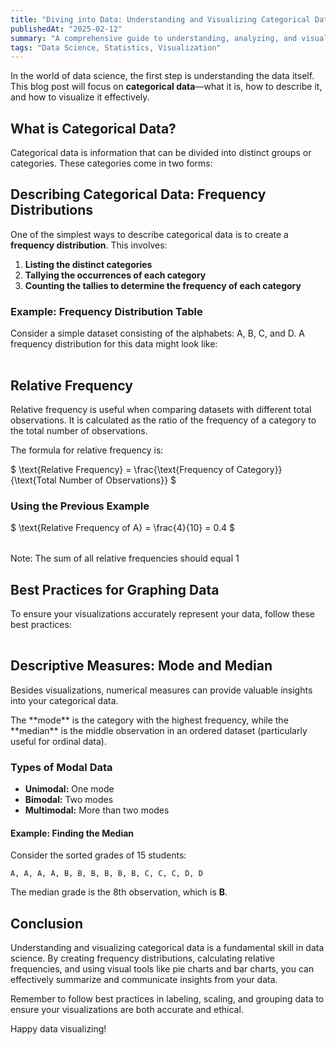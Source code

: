 ```yaml
---
title: "Diving into Data: Understanding and Visualizing Categorical Data"
publishedAt: "2025-02-12"
summary: "A comprehensive guide to understanding, analyzing, and visualizing categorical data with practical examples."
tags: "Data Science, Statistics, Visualization"
---
```


In the world of data science, the first step is understanding the data itself. This blog post will focus on **categorical data**—what it is, how to describe it, and how to visualize it effectively.

## What is Categorical Data?

Categorical data is information that can be divided into distinct groups or categories. These categories come in two forms:

<Table
  data={{
    headers: ["Type", "Description", "Examples"],
    rows: [
      [
        "Nominal Data",
        "Categories without an inherent order",
        "Colors, types of fruit",
      ],
      [
        "Ordinal Data",
        "Categories with a specific order",
        "T-shirt sizes, satisfaction ratings",
      ],
    ],
  }}
/>

## Describing Categorical Data: Frequency Distributions

One of the simplest ways to describe categorical data is to create a **frequency distribution**. This involves:

1. **Listing the distinct categories**
2. **Tallying the occurrences of each category**
3. **Counting the tallies to determine the frequency of each category**

### Example: Frequency Distribution Table

Consider a simple dataset consisting of the alphabets: A, B, C, and D. A frequency distribution for this data might look like:

<Table
  data={{
    headers: ["Category", "Tally", "Frequency"],
    rows: [
      ["A", "IIII", "4"],
      ["B", "II", "2"],
      ["C", "II", "2"],
      ["D", "II", "2"],
    ],
  }}
/>

## Relative Frequency

Relative frequency is useful when comparing datasets with different total observations. It is calculated as the ratio of the frequency of a category to the total number of observations.

<Callout emoji="📊">
The formula for relative frequency is:
</Callout>

$
\text{Relative Frequency} = \frac{\text{Frequency of Category}}{\text{Total Number of Observations}}
$

### Using the Previous Example

$
\text{Relative Frequency of A} = \frac{4}{10} = 0.4
$

<Table
  data={{
    headers: ["Category", "Frequency", "Relative Frequency"],
    rows: [
      ["A", "4", "0.4"],
      ["B", "2", "0.2"],
      ["C", "2", "0.2"],
      ["D", "2", "0.2"],
    ],
  }}
/>

<Callout emoji="📝">
  Note: The sum of all relative frequencies should equal 1
</Callout>

## Best Practices for Graphing Data

To ensure your visualizations accurately represent your data, follow these best practices:

<Table
  data={{
    headers: ["Practice", "Description"],
    rows: [
      [
        "Define the Purpose",
        "Determine what message you want your graph to convey",
      ],
      [
        "Label Clearly",
        "Always include descriptive titles and label your axes",
      ],
      [
        "Handle Multiple Categories",
        "Consider grouping smaller categories into an 'Other' category",
      ],
      [
        "Respect the Area Principle",
        "Ensure the area/length of chart elements corresponds to the data",
      ],
    ],
  }}
/>

## Descriptive Measures: Mode and Median

Besides visualizations, numerical measures can provide valuable insights into your categorical data.

<Callout emoji="🎯">
The **mode** is the category with the highest frequency, while the **median** is the middle observation in an ordered dataset (particularly useful for ordinal data).
</Callout>

### Types of Modal Data

- **Unimodal:** One mode
- **Bimodal:** Two modes
- **Multimodal:** More than two modes

#### Example: Finding the Median

Consider the sorted grades of 15 students:

```
A, A, A, A, B, B, B, B, B, B, C, C, C, D, D
```

The median grade is the 8th observation, which is **B**.

## Conclusion

Understanding and visualizing categorical data is a fundamental skill in data science. By creating frequency distributions, calculating relative frequencies, and using visual tools like pie charts and bar charts, you can effectively summarize and communicate insights from your data.

<Callout emoji="💡">
Remember to follow best practices in labeling, scaling, and grouping data to ensure your visualizations are both accurate and ethical.
</Callout>

Happy data visualizing!